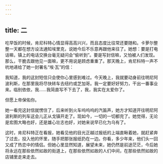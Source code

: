 ```yaml
---
---
---
```

title: 二
---




吃早饭的时候，肯尼科特心情显得高高兴兴，而且态度比往常还要随和。卡萝尔整整一天都在想方设法通知埃里克，说她今后不乐意再跟他来往了。她想：要是打电话嘛，镇上的电话交换台毫无疑问会“偷听到”。要是写封信嘛，又怕被人们发现。那么，干脆去跟他见一面嘛，更不用说是顾虑重重了。那天晚上，肯尼科特一声不吭地递给了她一封署名“埃·瓦”的信：

我知道，我的这封短信只会使你心里感到难过。今天晚上，我就要动身前往明尼阿波利斯，在那里我将尽快转车去纽约或芝加哥。我一定要好好努力，干出一番事业来。临别依依，我……我简直写不下去了，我，我实在太爱你了。

但愿上帝保佑你。

她一看完这封信就愣住了，后来听到火车呜呜呜的汽笛声，她方才知道开往明尼阿波利斯的列车这会儿正从戈镇开走了。现如今，一切的一切都完了。她觉得，无论是宏图大略也好，还是雄心壮志也好，对她来说早已化为乌有了。

这时，肯尼科特正在看报，她看见他的目光正越过报纸的上端直瞅着她，就赶紧奔了过去，投入他的怀里，随手把那张报纸扔在一边。你看，多少年来，他们头一回又成了热恋中的情侣。但她心里显然知道，展望未来，她仍然是前途茫茫，今后她将永远在那些依然如故的街道上，在那些依然如故的人们中间，在那些依然如故的店铺里走来走去。